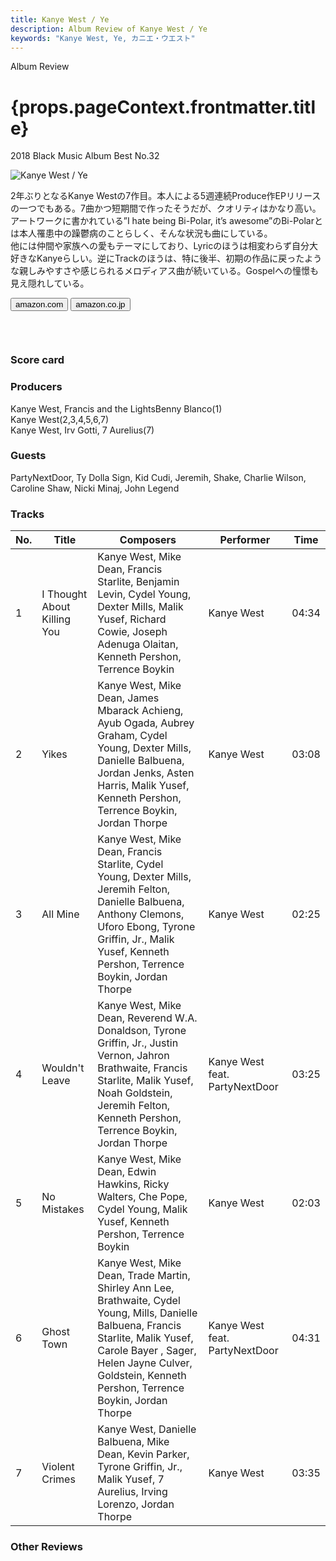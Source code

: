 ```yaml
---
title: Kanye West / Ye
description: Album Review of Kanye West / Ye
keywords: "Kanye West, Ye, カニエ・ウエスト"
---
```







<p className="largeP">Album Review</p>
<h1 className="h1--no--margin">{props.pageContext.frontmatter.title}</h1>
<p className="largeP">
  <Link to="/best50/2018/">2018 Black Music Album Best No.32</Link>
</p>

<Row  className="image-card-group">
	<Column colMd={"3"} colLg={"4"} noGutterMdLeft="">
       <ImageCard>

![Kanye West / Ye](../../images/cd/kanyewest9L.jpg)

</ImageCard>
	</Column>
	<Column colMd={"4"} colLg={"8"} noGutterMdLeft="">
	<p>
	2年ぶりとなるKanye Westの7作目。本人による5週連続Produce作EPリリースの一つでもある。7曲かつ短期間で作ったそうだが、クオリティはかなり高い。
	<br/>アートワークに書かれている”I hate being Bi-Polar, it’s awesome”のBi-Polarとは本人罹患中の躁鬱病のことらしく、そんな状況も曲にしている。
	<br/>他には仲間や家族への愛もテーマにしており、Lyricのほうは相変わらず自分大好きなKanyeらしい。逆にTrackのほうは、特に後半、初期の作品に戻ったような親しみやすさや感じられるメロディアス曲が続いている。Gospelへの憧憬も見え隠れしている。
	</p>
	<div>
	  <Button className="button-right-mergin"  href="https://amzn.to/3dK8LYK" kind="primary" size="small" renderIcon={ArrowUpRight24}>
      amazon.com
    </Button>
    <Button className="button-right-mergin"  href="https://amzn.to/2CRRUqo" kind="secondary" size="small" renderIcon={ArrowUpRight24}>
      amazon.co.jp
    </Button>
	</div>
	<a style="display:inline-block;overflow:hidden;background:url(https://linkmaker.itunes.apple.com/ja-jp/lockup.svg?releaseDate=2018-06-01&kind=album&bubble=apple_music&style=mono-black) no-repeat;width:180px;height:45px;" href="https://geo.music.apple.com/jp/album/ye/1441456689?mt=1&app=music&ls=1&at=11lcug"></a>
	<AdvJS2/>
	</Column>
</Row>
<Row >
	<Column colMd={"4"} colLg={"4"} noGutterMdLeft="">
<div>
  <h3>Score card</h3>
	<SliderJS1 value="3" />
  <SliderJS2 value="3" />
	<SliderJS3 value="1" />
  <SliderJS4 value="8" />
</div>
</Column>
<Column colMd={"8"} colLg={"8"} noGutterMdLeft="">
<div>
<h3>Producers</h3>
<p>
	Kanye West, Francis and the LightsBenny Blanco(1)
	<br/>Kanye West(2,3,4,5,6,7)
	<br/>Kanye West, Irv Gotti, 7 Aurelius(7)
</p>
<h3>Guests</h3>
<p>
	PartyNextDoor, Ty Dolla Sign, Kid Cudi, Jeremih, Shake, Charlie Wilson, Caroline Shaw, Nicki Minaj, John Legend
</p>
</div>
</Column>
</Row>

<h3>Tracks</h3>

| No. | Title                       | Composers                                                                                                                                                                                                                                    | Performer                      | Time  |
| --- | --------------------------- | -------------------------------------------------------------------------------------------------------------------------------------------------------------------------------------------------------------------------------------------- | ------------------------------ | ----- |
| 1   | I Thought About Killing You | Kanye West, Mike Dean, Francis Starlite, Benjamin Levin, Cydel Young, Dexter Mills, Malik Yusef, Richard Cowie, Joseph Adenuga Olaitan, Kenneth Pershon, Terrence Boykin                                                                     | Kanye West                     | 04:34 |
| 2   | Yikes                       | Kanye West, Mike Dean, James Mbarack Achieng, Ayub Ogada, Aubrey Graham, Cydel Young, Dexter Mills, Danielle Balbuena, Jordan Jenks, Asten Harris, Malik Yusef, Kenneth Pershon, Terrence Boykin, Jordan Thorpe                              | Kanye West                     | 03:08 |
| 3   | All Mine                    | Kanye West, Mike Dean, Francis Starlite, Cydel Young, Dexter Mills, Jeremih Felton, Danielle Balbuena, Anthony Clemons, Uforo Ebong, Tyrone Griffin, Jr., Malik Yusef, Kenneth Pershon, Terrence Boykin, Jordan Thorpe                       | Kanye West                     | 02:25 |
| 4   | Wouldn't Leave              | Kanye West, Mike Dean, Reverend W.A. Donaldson, Tyrone Griffin, Jr., Justin Vernon, Jahron Brathwaite, Francis Starlite, Malik Yusef, Noah Goldstein, Jeremih Felton, Kenneth Pershon, Terrence Boykin, Jordan Thorpe                        | Kanye West feat. PartyNextDoor | 03:25 |
| 5   | No Mistakes                 | Kanye West, Mike Dean, Edwin Hawkins, Ricky Walters, Che Pope, Cydel Young, Malik Yusef, Kenneth Pershon, Terrence Boykin                                                                                                                    | Kanye West                     | 02:03 |
| 6   | Ghost Town                  | Kanye West, Mike Dean, Trade Martin, Shirley Ann Lee, Brathwaite, Cydel Young, Mills, Danielle Balbuena, Francis Starlite, Malik Yusef, Carole Bayer , Sager, Helen Jayne Culver, Goldstein, Kenneth Pershon, Terrence Boykin, Jordan Thorpe | Kanye West feat. PartyNextDoor | 04:31 |
| 7   | Violent Crimes              | Kanye West, Danielle Balbuena, Mike Dean, Kevin Parker, Tyrone Griffin, Jr., Malik Yusef, 7 Aurelius, Irving Lorenzo, Jordan Thorpe                                                                                                          | Kanye West                     | 03:35 |

<h3>Other Reviews</h3>

<Row>
  <Column colMd={3} colLg={3} noGutterMdLeft>
    <Review1 />
  </Column>
  <Column colMd={3} colLg={3} noGutterMdLeft>
    <Review2 />
  </Column>
	<Column colMd={3} colLg={3} noGutterMdLeft>
    <Review3 />
  </Column>
</Row>

<Row>
  <Column colMd={3} colLg={3} noGutterMdLeft>
    <Review2_1 />
  </Column>
</Row>

<AdvJS3/>